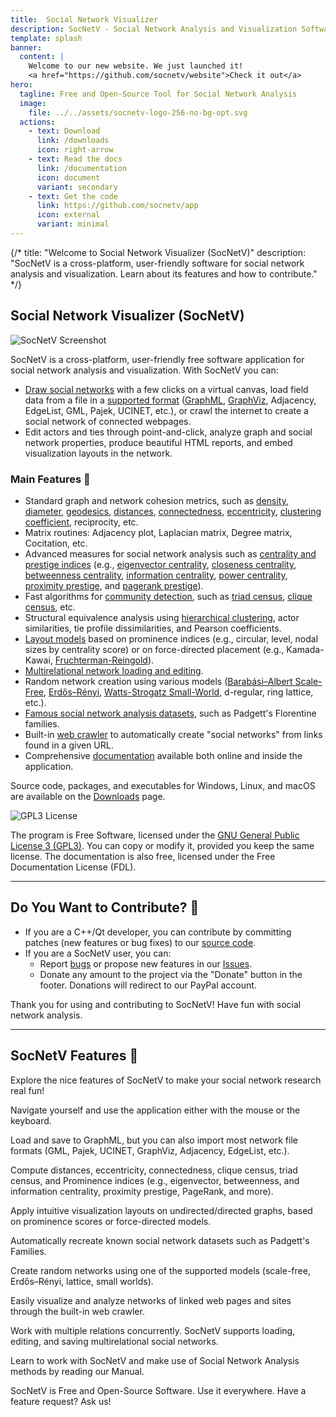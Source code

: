 ```yaml
---
title:  Social Network Visualizer 
description: SocNetV - Social Network Analysis and Visualization Software
template: splash
banner:
  content: |
    Welcome to our new website. We just launched it! 
    <a href="https://github.com/socnetv/website">Check it out</a>
hero:
  tagline: Free and Open-Source Tool for Social Network Analysis
  image:
    file: ../../assets/socnetv-logo-256-no-bg-opt.svg
  actions:
    - text: Download
      link: /downloads
      icon: right-arrow
    - text: Read the docs
      link: /documentation
      icon: document
      variant: secondary
    - text: Get the code
      link: https://github.com/socnetv/app
      icon: external
      variant: minimal	  
---
```





<BaseLayout title="Home" description="Welcome to SocNetV">


{/* title: "Welcome to Social Network Visualizer (SocNetV)"
description: "SocNetV is a cross-platform, user-friendly software for social network analysis and visualization. Learn about its features and how to contribute." */}

## Social Network Visualizer (SocNetV)
![SocNetV Screenshot](/data/uploads/screenshots/25/socnetv-25-131-actors-citation-Degree-Centrality-Radial-Node-size-color-Layout-outDegree-distribution.png)



SocNetV is a cross-platform, user-friendly free software application for social network analysis and visualization. With SocNetV you can:

- [Draw social networks](../docs/gui) with a few clicks on a virtual canvas, load field data from a file in a [supported format](../docs/formats) ([GraphML](../docs/formats/#graphml-files), [GraphViz](../docs/formats/#graphviz-dot-files), Adjacency, EdgeList, GML, Pajek, UCINET, etc.), or crawl the internet to create a social network of connected webpages.
- Edit actors and ties through point-and-click, analyze graph and social network properties, produce beautiful HTML reports, and embed visualization layouts in the network.

### Main Features 🧞

- Standard graph and network cohesion metrics, such as [density](../docs/analysis/#cohesion-measures), [diameter](../docs/analysis/#diameter), [geodesics](../docs/analysis/#geodesics-matrix), [distances](../docs/analysis/#distances-matrix), [connectedness](../docs/analysis/#connectedness), [eccentricity](../docs/analysis/#eccentricity), [clustering coefficient](../docs/analysis/#clustering-coefficient), reciprocity, etc.
- Matrix routines: Adjacency plot, Laplacian matrix, Degree matrix, Cocitation, etc.
- Advanced measures for social network analysis such as [centrality and prestige indices](../docs/analysis/#centralities-and-prestige) (e.g., [eigenvector centrality](../docs/analysis/#eigenvector-centrality-or-gould-index-evc), [closeness centrality](../docs/analysis/#closeness-centrality-cc), [betweenness centrality](../docs/analysis/#betweenness-centrality-bc), [information centrality](../docs/analysis/#information-centrality-ic), [power centrality](../docs/analysis/#power-centrality-pc), [proximity prestige](../docs/analysis/#proximity-prestige-pp), and [pagerank prestige](../docs/analysis/#pagerank-prestige-prp)).
- Fast algorithms for [community detection](../docs/analysis/#community-detection), such as [triad census](../docs/analysis/#triad-census), [clique census](../docs/analysis/#clique-census), etc.
- Structural equivalence analysis using [hierarchical clustering](../docs/analysis), actor similarities, tie profile dissimilarities, and Pearson coefficients.
- [Layout models](../docs/visualisation) based on prominence indices (e.g., circular, level, nodal sizes by centrality score) or on force-directed placement (e.g., Kamada-Kawai, [Fruchterman-Reingold](../docs/index.md#LayoutFR)).
- [Multirelational network loading and editing](../docs/intro).
- Random network creation using various models ([Barabási–Albert Scale-Free](../docs/generate/#scale-free-s-f-networks), [Erdős–Rényi](../docs/generate/#erd%C5%91sr%C3%A9nyi-er-networks), [Watts-Strogatz Small-World](../docs/generate/#small-world-sw-networks), d-regular, ring lattice, etc.).
- [Famous social network analysis datasets](../docs/generate/#datasets-recreating-famous-datasets), such as Padgett's Florentine families.
- Built-in [web crawler](../docs/generate/#web-crawler-networks-of-webpages) to automatically create "social networks" from links found in a given URL.
- Comprehensive [documentation](../documentation) available both online and inside the application.

Source code, packages, and executables for Windows, Linux, and macOS are available on the [Downloads](../downloads) page.

![GPL3 License](../../assets/images/gplv3.gif)

The program is Free Software, licensed under the [GNU General Public License 3 (GPL3)](http://www.gnu.org/copyleft/gpl.html). You can copy or modify it, provided you keep the same license. The documentation is also free, licensed under the Free Documentation License (FDL).

---

## Do You Want to Contribute? 👀

- If you are a C++/Qt developer, you can contribute by committing patches (new features or bug fixes) to our [source code](https://github.com/socnetv/app/tree/develop).
- If you are a SocNetV user, you can:
  - Report [bugs](../bugs) or propose new features in our [Issues](https://github.com/socnetv/app/issues).
  - Donate any amount to the project via the "Donate" button in the footer. Donations will redirect to our PayPal account.

Thank you for using and contributing to SocNetV! Have fun with social network analysis.

---

## SocNetV Features 🚀
Explore the nice features of SocNetV to make  your social network research real fun!

<CardGrid stagger>



  <Card title="Easy User Interface" icon="open-book">
    <i className="fa fa-magic" aria-hidden="true"></i>
    <p>Navigate yourself and use the application either with the mouse or the keyboard.</p>
  </Card>

  <Card title="File Formats" icon="pencil">
    <i className="fa fa-file-code-o" aria-hidden="true"></i>
    <p>
      Load and save to GraphML, but you can also import most network file formats (GML, Pajek,
      UCINET, GraphViz, Adjacency, EdgeList, etc.).
    </p>
  </Card>

  <Card title="Network Analysis" icon="open-book">
    <p>
      Compute distances, eccentricity, connectedness, clique census, triad census, and Prominence
      indices (e.g., eigenvector, betweenness, and information centrality, proximity prestige,
      PageRank, and more).
    </p>
  </Card>

  <Card title="Visualization" icon="open-book">
    <i className="fa fa-desktop" aria-hidden="true"></i>
    <p>
      Apply intuitive visualization layouts on undirected/directed graphs, based on prominence
      scores or force-directed models.
    </p>
  </Card>

  <Card title="Famous Networks" icon="seti:csv">
    <i className="fa fa-heart-o" aria-hidden="true"></i>
    <p>Automatically recreate known social network datasets such as Padgett's Families.</p>
  </Card>

  <Card title="Random Networks" icon="seti:pipeline">
    <i className="fa fa-random" aria-hidden="true"></i>
    <p>
      Create random networks using one of the supported models (scale-free, Erdős–Rényi, lattice,
      small worlds).
    </p>
  </Card>

  <Card title="Web Crawler" icon="seti">
    <i className="fa fa-map-o" aria-hidden="true"></i>
    <p>
      Easily visualize and analyze networks of linked web pages and sites through the built-in web
      crawler.
    </p>
  </Card>

  <Card title="Multi-relational" icon="add-document">
    <i className="fa fa-plus" aria-hidden="true"></i>
    <p>
      Work with multiple relations concurrently. SocNetV supports loading, editing, and saving
      multirelational social networks.
    </p>
  </Card>

  <Card title="Documentation" icon="open-book">
    <i className="fa fa-question-circle" aria-hidden="true"></i>
    <p>
      Learn to work with SocNetV and make use of Social Network Analysis methods by reading our
      Manual.
    </p>
  </Card>

  <Card title="Free Software" icon="linux">
    <i className="fa fa-code" aria-hidden="true"></i>
    <p>
      SocNetV is Free and Open-Source Software. Use it everywhere. Have a feature request? Ask us!
    </p>
  </Card>
</CardGrid>

</BaseLayout>
